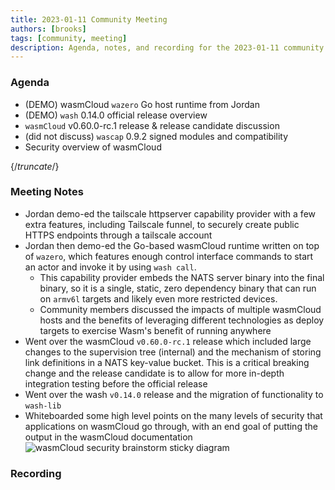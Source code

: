 ```yaml
---
title: 2023-01-11 Community Meeting
authors: [brooks]
tags: [community, meeting]
description: Agenda, notes, and recording for the 2023-01-11 community meeting
---
```



### Agenda

- (DEMO) wasmCloud `wazero` Go host runtime from Jordan
- (DEMO) `wash` 0.14.0 official release overview
- `wasmCloud` v0.60.0-rc.1 release & release candidate discussion
- (did not discuss) `wascap` 0.9.2 signed modules and compatibility
- Security overview of wasmCloud

{/*truncate*/}

### Meeting Notes

- Jordan demo-ed the tailscale httpserver capability provider with a few extra features, including Tailscale funnel, to securely create public HTTPS endpoints through a tailscale account
- Jordan then demo-ed the Go-based wasmCloud runtime written on top of `wazero`, which features enough control interface commands to start an actor and invoke it by using `wash call`.
  - This capability provider embeds the NATS server binary into the final binary, so it is a single, static, zero dependency binary that can run on `armv6l` targets and likely even more restricted devices.
  - Community members discussed the impacts of multiple wasmCloud hosts and the benefits of leveraging different technologies as deploy targets to exercise Wasm's benefit of running anywhere
- Went over the wasmCloud `v0.60.0-rc.1` release which included large changes to the supervision tree (internal) and the mechanism of storing link definitions in a NATS key-value bucket. This is a critical breaking change and the release candidate is to allow for more in-depth integration testing before the official release
- Went over the wash `v0.14.0` release and the migration of functionality to `wash-lib`
- Whiteboarded some high level points on the many levels of security that applications on wasmCloud go through, with an end goal of putting the output in the wasmCloud documentation
  ![wasmCloud security brainstorm sticky diagram](./images/2023-01-11-security_brainstorm.png)

### Recording

<ReactPlayer url='https://youtu.be/rxB0Scrjp-o' controls />
